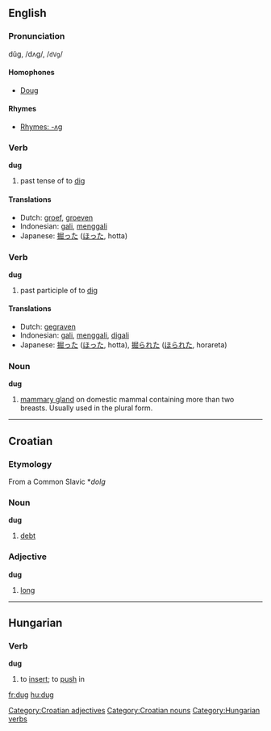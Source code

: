 ==English==
===Pronunciation===
dŭg, /dʌɡ/, /<tt>dVg</tt>/

====Homophones====
*[[Doug]]

====Rhymes====
*[[Rhymes:English:-ʌɡ|Rhymes: -ʌɡ]]

===Verb===
'''dug'''
# past tense of to [[dig]]

====Translations====
*Dutch: [[groef]], [[groeven]]
*Indonesian: [[gali]], [[gali|menggali]]
*Japanese: [[掘った]] ([[ほった]], hotta)

===Verb===
'''dug'''
# past participle of to [[dig]]

====Translations====
*Dutch: [[gegraven]]
*Indonesian: [[gali]], [[gali|menggali]], [[gali|digali]]
*Japanese: [[掘った]] ([[ほった]], hotta), [[掘られた]] ([[ほられた]], horareta)

===Noun===
'''dug'''

# [[mammary gland]] on domestic mammal containing more than two breasts. Usually used in the plural form.

----

==Croatian==
===Etymology===
From a Common Slavic *''dolg''
===Noun===
'''dug'''

#[[debt]]

===Adjective===
'''dug'''

#[[long]]

[[Category:Croatian adjectives]]
[[Category:Croatian nouns]]


----

==Hungarian==

===Verb===
'''dug'''
#to [[insert]]; to [[push]] in

[[Category:Hungarian verbs]]

[[fr:dug]]
[[hu:dug]]